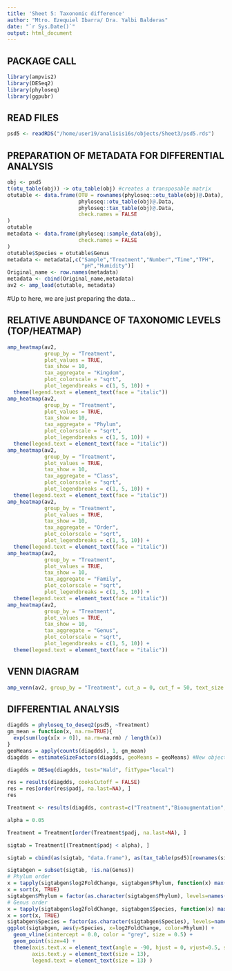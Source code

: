 ```yaml
---
title: 'Sheet 5: Taxonomic difference'
author: "Mtro. Ezequiel Ibarra/ Dra. Yalbi Balderas"
date: "`r Sys.Date()`"
output: html_document
---
```


## PACKAGE CALL

```r
library(ampvis2)
library(DESeq2)
library(phyloseq)
library(ggpubr)
```

## READ FILES

```r
psd5 <- readRDS("/home/user19/analisis16s/objects/Sheet3/psd5.rds")
```


## PREPARATION OF METADATA FOR DIFFERENTIAL ANALYSIS

```r
obj <- psd5
t(otu_table(obj)) -> otu_table(obj) #creates a transposable matrix
otutable <- data.frame(OTU = rownames(phyloseq::otu_table(obj)@.Data),
                       phyloseq::otu_table(obj)@.Data,
                       phyloseq::tax_table(obj)@.Data,
                       check.names = FALSE
)
otutable
metadata <- data.frame(phyloseq::sample_data(obj), 
                       check.names = FALSE
)
otutable$Species = otutable$Genus
metadata <- metadata[,c("Sample","Treatment","Number","Time","TPH",
                        "pH","Humidity")]
Original_name <- row.names(metadata)
metadata <- cbind(Original_name,metadata)
av2 <- amp_load(otutable, metadata)
```
#Up to here, we are just preparing the data...

## RELATIVE ABUNDANCE OF TAXONOMIC LEVELS (TOP/HEATMAP)

```r
amp_heatmap(av2, 
            group_by = "Treatment",
            plot_values = TRUE,
            tax_show = 10,
            tax_aggregate = "Kingdom",
            plot_colorscale = "sqrt",
            plot_legendbreaks = c(1, 5, 10)) + 
  theme(legend.text = element_text(face = "italic"))
amp_heatmap(av2, 
            group_by = "Treatment",
            plot_values = TRUE,
            tax_show = 10,
            tax_aggregate = "Phylum",
            plot_colorscale = "sqrt",
            plot_legendbreaks = c(1, 5, 10)) + 
  theme(legend.text = element_text(face = "italic"))
amp_heatmap(av2, 
            group_by = "Treatment",
            plot_values = TRUE,
            tax_show = 10,
            tax_aggregate = "Class",
            plot_colorscale = "sqrt",
            plot_legendbreaks = c(1, 5, 10)) + 
  theme(legend.text = element_text(face = "italic"))
amp_heatmap(av2, 
            group_by = "Treatment",
            plot_values = TRUE,
            tax_show = 10,
            tax_aggregate = "Order",
            plot_colorscale = "sqrt",
            plot_legendbreaks = c(1, 5, 10)) + 
  theme(legend.text = element_text(face = "italic"))
amp_heatmap(av2, 
            group_by = "Treatment",
            plot_values = TRUE,
            tax_show = 10,
            tax_aggregate = "Family",
            plot_colorscale = "sqrt",
            plot_legendbreaks = c(1, 5, 10)) + 
  theme(legend.text = element_text(face = "italic"))
amp_heatmap(av2, 
            group_by = "Treatment",
            plot_values = TRUE,
            tax_show = 10,
            tax_aggregate = "Genus",
            plot_colorscale = "sqrt",
            plot_legendbreaks = c(1, 5, 10)) + 
  theme(legend.text = element_text(face = "italic"))
```


## VENN DIAGRAM

```r
amp_venn(av2, group_by = "Treatment", cut_a = 0, cut_f = 50, text_size = 3)
```

## DIFFERENTIAL ANALYSIS

```r
diagdds = phyloseq_to_deseq2(psd5, ~Treatment)
gm_mean = function(x, na.rm=TRUE){
  exp(sum(log(x[x > 0]), na.rm=na.rm) / length(x))
}
geoMeans = apply(counts(diagdds), 1, gm_mean)
diagdds = estimateSizeFactors(diagdds, geoMeans = geoMeans) #New object for deseq2 analysis

diagdds = DESeq(diagdds, test="Wald", fitType="local")

res = results(diagdds, cooksCutoff = FALSE)
res = res[order(res$padj, na.last=NA), ]
res

Treatment <- results(diagdds, contrast=c("Treatment","Bioaugmentation","Control"))

alpha = 0.05

Treatment = Treatment[order(Treatment$padj, na.last=NA), ]

sigtab = Treatment[(Treatment$padj < alpha), ]

sigtab = cbind(as(sigtab, "data.frame"), as(tax_table(psd5)[rownames(sigtab), ], "matrix"))

sigtabgen = subset(sigtab, !is.na(Genus))
# Phylum order
x = tapply(sigtabgen$log2FoldChange, sigtabgen$Phylum, function(x) max(x))
x = sort(x, TRUE)
sigtabgen$Phylum = factor(as.character(sigtabgen$Phylum), levels=names(x))
# Genus order
x = tapply(sigtabgen$log2FoldChange, sigtabgen$Species, function(x) max(x))
x = sort(x, TRUE)
sigtabgen$Species = factor(as.character(sigtabgen$Species), levels=names(x))
ggplot(sigtabgen, aes(y=Species, x=log2FoldChange, color=Phylum)) + 
  geom_vline(xintercept = 0.0, color = "grey", size = 0.5) +
  geom_point(size=4) + 
  theme(axis.text.x = element_text(angle = -90, hjust = 0, vjust=0.5, size = 10), 
        axis.text.y = element_text(size = 13), 
        legend.text = element_text(size = 13) )

```

